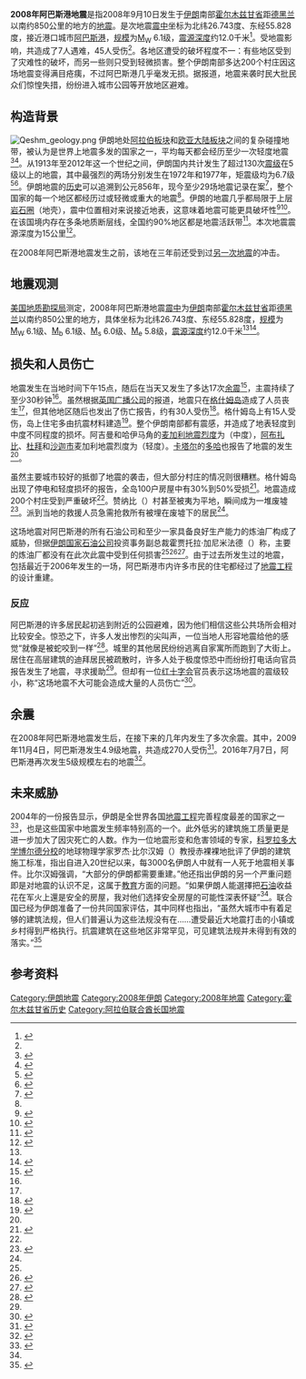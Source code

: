 {{noteTA
|G1=Earthquake
|G2=单位
}}
{{Infobox Earthquake
|title= 2008年阿巴斯港地震
|image= M 6.1 - southern Iran - intensity.jpg
|caption = [[美国地质勘探局|美国地质勘探局]]提供的本次地震[[修订麦加利地震烈度|烈度]]分布图，震中以黑色五角星标识。
|date= 2008年9月10日
|origintime = 11时00分34.1秒（[[UTC+0|UTC+0]]）
|map2 = {{Location map | Iran
 | label=
 | lat=26.743
 | long=55.828
 | mark=Bullseye1.png
 | marksize=40
 | position=top
 | width= 250
 | float=center
 | caption=
 | relief=yes}}
|map2_caption = [[震中|震中]]在[[伊朗|伊朗]]的位置
|magnitude = [[矩震级|M<sub>W</sub>]] 6.1
|depth=12.0公里
|location={{coord|26.743|55.828|display=inline,title}}
|countries affected = {{flag|Iran}}<br />{{flag|United Arab Emirates}}
|tsunami =
|intensity = 8（Ⅷ）度，[[修订麦加利地震烈度|MM]]<ref name=shakemap>{{Cite web |url=https://earthquake.usgs.gov/earthquakes/eventpage/usp000ggsg#shakemap |title=M 6.1 - southern Iran - Shakemap |publisher=[[美国地质勘探局|美国地质勘探局]] |accessdate=2018-07-16 |language=en |archiveurl=https://web.archive.org/web/20180716122337/https://earthquake.usgs.gov/earthquakes/eventpage/usp000ggsg#shakemap |archivedate=2018-07-16 |dead-url=no }}</ref>
|casualties = 7人死亡，45人受伤<ref name=cas>{{Cite news |url=http://news.sina.com.cn/w/2008-09-11/104916273517.shtml |title=伊朗南部6.1级地震已致7人死亡40人受伤 |author=[[中国新闻网|中国新闻网]] |language=zh-hans |accessdate=2018-07-16 |date=2008-09-11 |publisher=[[新浪|新浪新闻]] |archiveurl=https://web.archive.org/web/20081003080330/http://news.sina.com.cn/w/2008-09-11/104916273517.shtml |archivedate=2008-10-03 |dead-url=no }}</ref>
}}
'''2008年阿巴斯港地震'''是指2008年9月10日发生于[[伊朗|伊朗]]南部[[霍尔木兹甘省|霍尔木兹甘省]]距[[德黑兰|德黑兰]]以南约850公里的地方的[[地震|地震]]。是次地震[[震中|震中]]坐标为北纬26.743度、东经55.828度，接近港口城市[[阿巴斯港|阿巴斯港]]，[[地震规模|规模]]为[[矩震级|M<sub>W</sub>]] 6.1级，[[震源深度|震源深度]]约12.0千米<ref name=USGS>{{Cite web |url=https://earthquake.usgs.gov/earthquakes/eventpage/usp000ggsg#executive |title=M 6.1 - southern Iran |publisher=[[美国地质勘探局|美国地质勘探局]] |accessdate=2018-07-16 |language=en |archiveurl=https://web.archive.org/web/20180716122337/https://earthquake.usgs.gov/earthquakes/eventpage/usp000ggsg#executive |archivedate=2018-07-16 |dead-url=no }}</ref>。受地震影响，共造成了7人遇难，45人受伤<ref name=cas />。各地区遭受的破坏程度不一：有些地区受到了灾难性的破坏，而另一些则只受到轻微损害。整个伊朗南部多达200个村庄因这场地震变得满目疮痍，不过阿巴斯港几乎毫发无损。据报道，地震来袭时民大批民众们惊惶失措，纷纷进入城市公园等开放地区避难。

== 构造背景 ==
[[File:Qeshm_geology.png|thumb]]
伊朗地处[[阿拉伯板块|阿拉伯板块]]和[[欧亚大陆板块|欧亚大陆板块]]之间的复杂碰撞地带，被认为是世界上地震多发的国家之一，平均每天都会经历至少一次轻度地震<ref name="Talebian">{{cite journal |author1=Talebian, M. |author2=Jackson, J. |year=2004 |language=en |title=A reappraisal of earthquake focal mechanisms and active shortening in the Zagros mountains of Iran |journal=Geophysics Journal International |volume=156 |issue=3 |pages=506-526 |doi=10.1111/j.1365-246X.2004.02092.x |url=http://articles.adsabs.harvard.edu/cgi-bin/nph-iarticle_query?db_key=AST&bibcode=2004GeoJI.156..506T&letter=0&classic=YES&defaultprint=YES&whole_paper=YES&page=506&epage=506&send=Send+PDF&filetype=.pdf |accessdate=2018-07-16 |bibcode=2004GeoJI.156..506T |format=[[PDF|PDF]] |archive-date=2016-02-02 |archive-url=https://web.archive.org/web/20160202195719/http://articles.adsabs.harvard.edu/cgi-bin/nph-iarticle_query?db_key=AST&bibcode=2004GeoJI.156..506T&letter=0&classic=YES&defaultprint=YES&whole_paper=YES&page=506&epage=506&send=Send+PDF&filetype=.pdf |dead-url=no }}</ref><ref name="ChinaD">{{cite news |archivedate=2012-10-13 |deadurl=no |url=http://www.chinadaily.com.cn/english/doc/2005-11/27/content_498301.htm |title=Earthquake jolts southern Iran, killing 5 |publisher=[[中国日报|中国日报]] |date=2005-11-27 |language=en |accessdate=2018-07-16 |archiveurl=https://web.archive.org/web/20121013223743/http://www.chinadaily.com.cn/english/doc/2005-11/27/content_498301.htm }}</ref>。从1913年至2012年这一个世纪之间，伊朗国内共计发生了超过130次[[震级|震级]]在5级以上的地震，其中最强烈的两场分别发生在1972年和1977年，矩震级均为6.7级<ref name="NGDC search">{{cite web | url = http://www.ngdc.noaa.gov/nndc/struts/results?bt_0=1912&st_0=2013&type_17=EXACT&query_17=None+Selected&op_12=eq&v_12=IRAN&type_12=Or&query_14=None+Selected&type_3=Like&query_3=&st_1=&bt_2=&st_2=&bt_1=&bt_4=5.1&st_4=&bt_5=&st_5=&bt_6=&st_6=&bt_7=&st_7=&bt_8=&st_8=&bt_9=&st_9=&bt_10=&st_10=&type_11=Exact&query_11=&type_16=Exact&query_16=&bt_18=&st_18=&ge_19=&le_19=&display_look=1&t=101650&s=1&submit_all=Search+Database | title = 133 Significant Earthquakes where (Year <= 2013 and Year >= 1912) and Primary Magnitude >= 5.1 and Country = Iran | author = National Geophysical Data Center | accessdate = 2018-07-16 | language = en | archiveurl = https://web.archive.org/web/20180111224105/https://www.ngdc.noaa.gov/nndc/struts/results?bt_0=1912&st_0=2013&type_17=EXACT&query_17=None+Selected&op_12=eq&v_12=IRAN&type_12=Or&query_14=None+Selected&type_3=Like&query_3=&st_1=&bt_2=&st_2=&bt_1=&bt_4=5.1&st_4=&bt_5=&st_5=&bt_6=&st_6=&bt_7=&st_7=&bt_8=&st_8=&bt_9=&st_9=&bt_10=&st_10=&type_11=Exact&query_11=&type_16=Exact&query_16=&bt_18=&st_18=&ge_19=&le_19=&display_look=1&t=101650&s=1&submit_all=Search+Database | archivedate = 2018-01-11 | dead-url = no }}</ref><ref name="Nissen et al. 2010">{{cite journal |author1=Nissen, E. |author2=Yamini-Fard, F. |author3=Tatar, M. |author4=Gholamzadeh, A. |author5=Bergman, E. |author6=Elliott, J.R. |title=The vertical separation of mainshock rupture and microseismicity at Qeshm Island in the Zagros Fold-and-Thrust Belt, Iran |date=2010-06 |volume=296 |issue=3-4 |pages=181-194 |journal=Earth and Planetary Science Letters |doi=10.1016/j.epsl.2010.04.049 |bibcode=2010E&PSL.296..181N |deadurl=no |url=http://www.earth.ox.ac.uk/~johne/publications/pdfs/nissen-etal10.pdf |accessdate=2018-07-16 |archivedate=2013-11-19 |format=PDF |archiveurl=https://web.archive.org/web/20131119092852/http://www.earth.ox.ac.uk/~johne/publications/pdfs/nissen-etal10.pdf }}</ref>。伊朗地震的[[历史|历史]]可以追溯到公元856年，现今至少29场地震记录在案<ref name="hwe">{{cite web |deadurl=yes |archivedate=2013-10-29 |url=http://earthquake.usgs.gov/earthquakes/world/historical_country.php#iran |title=Historic World Earthquakes: Iran |publisher=[[美国地质勘探局|美国地质勘探局]] |date=2009-11-23 |accessdate=2013-11-16 |archiveurl=https://web.archive.org/web/20131029201734/http://earthquake.usgs.gov/earthquakes/world/historical_country.php#iran |language=en }}</ref>，整个国家的每一个地区都经历过或轻微或重大的地震<ref name="hwe" />。伊朗的地震几乎都局限于上层[[岩石圈|岩石圈]]（地壳），震中位置相对来说接近地表，这意味着地震可能更具破坏性<ref name="Reger">{{cite web |url=http://www.mgs.md.gov/esic/brochures/earthquake.html |title=Earthquakes and Maryland |author=Reger, J. P. |date=2011-08-24 |publisher=Maryland Geological Survey |accessdate=2018-07-16 |language=en |deadurl=yes |archiveurl=https://web.archive.org/web/20131026075134/http://www.mgs.md.gov/esic/brochures/earthquake.html |archivedate=2013-10-26 }}</ref><ref>{{cite journal |title=A re-assessment of focal depth distributions in southern Iran, the Tien Shan and northern India: do earthquakes really occur in the continental mantle? |volume=143 |issue=3 |pages=629–661 |author=Maggi, A. |coauthors=Jackson, J. A.; Priestley, K.; Baker, C. |language=en |publisher=Royal Astronomical Society |work=Geophysical Journal International |bibcode = 2000GeoJI.143..629M |doi = 10.1046/j.1365-246X.2000.00254.x |date=2000年12月}}</ref>。在该国境内存在多条地质断层线，全国约90%地区都是地震活跃带<ref>{{cite web |url=http://mceer.buffalo.edu/research/Reconnaissance/Iran6-22-02/ |title=Preliminary Earthquake Reconnaissance Report on the June 22, 2002 Changureh (Avaj), Iran Earthquake |language=en |date=2002-07-19 |accessdate=2013-11-16 |publisher=International Institute of Earthquake Engineering and Seismology |archiveurl=https://web.archive.org/web/20131021190145/http://mceer.buffalo.edu/research/Reconnaissance/Iran6-22-02/ |archivedate=2013-10-21 |deadurl=yes }}</ref>。本次地震震源深度为15公里<ref name="BBC">{{cite news |language=en |url=http://news.bbc.co.uk/2/hi/7608267.stm |title=Earthquake strikes southern Iran |publisher=BBC |work=BBC News |date=2008-09-10 |accessdate=2013-11-16 |archiveurl=https://web.archive.org/web/20121031014421/http://news.bbc.co.uk/2/hi/7608267.stm |archivedate=2012-10-31 |deadurl=no }}</ref>。

在2008年阿巴斯港地震发生之前，该地在三年前还受到过[[2005年格什姆地震|另一次地震]]的冲击。

== 地震观测 ==
[[美国地质勘探局|美国地质勘探局]]测定，2008年阿巴斯港地震[[震中|震中]]为[[伊朗|伊朗]]南部[[霍尔木兹甘省|霍尔木兹甘省]]距[[德黑兰|德黑兰]]以南约850公里的地方，具体坐标为北纬26.743度、东经55.828度，[[地震规模|规模]]为[[矩震级|M<sub>W</sub>]] 6.1级、[[体波震级|M<sub>b</sub>]] 6.1级、[[面波震级|M<sub>s</sub>]] 6.0级、[[能量震级|M<sub>e</sub>]] 5.8级，[[震源深度|震源深度]]约12.0千米<ref name=USGS /><ref>{{Cite web |url=https://earthquake.usgs.gov/earthquakes/eventpage/usp000ggsg#origin |title=M 6.1 - southern Iran - Origin |accessdate=2018-07-16 |publisher=[[美国地质勘探局|美国地质勘探局]] |language=en |date=2014-11-07 |archiveurl=https://web.archive.org/web/20180716122337/https://earthquake.usgs.gov/earthquakes/eventpage/usp000ggsg#origin |archivedate=2018-07-16 |dead-url=no }}</ref>。

== 损失和人员伤亡 ==
地震发生在当地时间下午15点，随后在当天又发生了多达17次[[地震序列|余震]]<ref>{{cite news |title=UAE's National Seismic Network detects 17 tremors.|publisher=United Arab Emirates News Agency |language=en |date=2008-09-12}}</ref>，主震持续了至少30秒钟<ref name="Xinhua" />。虽然根据[[英国广播公司|英国广播公司]]的报道，地震只在[[格什姆岛|格什姆岛]]造成了人员丧生<ref name="BBC" />，但其他地区随后也发出了伤亡报告，约有30人受伤<ref name="USGSsig">{{cite web |url=http://earthquake.usgs.gov/earthquakes/eqarchives/significant/sig_2008.php |title=Significant Earthquakes of 2008 |publisher=[[美国地质勘探局|美国地质勘探局]] |language=en |date=2008-07-16 |accessdate=2013-11-16 |archiveurl=https://web.archive.org/web/20130912203130/http://earthquake.usgs.gov/earthquakes/eqarchives/significant/sig_2008.php |archivedate=2013-09-12 |deadurl=yes }}</ref>。格什姆岛上有15人受伤，岛上住宅多由抗震材料建造<ref>{{cite news |title=1st killer quake in 2½ years leaves 7 dead |publisher=Iran Times International |date=2008-09-19 |language=en}}</ref>。整个伊朗南部都有震感，并造成了地表轻度到中度不同程度的损坏。阿吉曼和哈伊马角的[[麦加利地震烈度|麦加利地震烈度]]为{{lang|en|IV}}（中度），[[阿布扎比|阿布扎比]]、[[杜拜|杜拜]]和[[沙迦市|沙迦市]]麦加利地震烈度为{{lang|en|III}}（轻度）。[[卡塔尔|卡塔尔]]的[[多哈|多哈]]也报告了地震的发生<ref name="USGSsig" />。

虽然主要城市较好的抵御了地震的袭击，但大部分村庄的情况则很糟糕。格什姆岛出现了停电和轻度损坏的报告，全岛100户房屋中有30%到50%受损<ref>{{cite news |archivedate=2012-10-10 |deadurl=no |url=http://www.aljazeera.com/news/middleeast/2008/09/200891011375996771.html |language=en |title=Deadly earthquake strikes Iran |publisher=Al Jazeera English |date=2008-09-11 |accessdate=2013-11-16 |archiveurl=https://web.archive.org/web/20121010194808/http://www.aljazeera.com/news/middleeast/2008/09/200891011375996771.html }}</ref>。地震造成200个村庄受到严重破坏<ref name="Xinhua" />。赞纳比（{{lang|en|Zeynabi}}）村甚至被夷为平地，瞬间成为一堆废墟<ref>{{cite news |archivedate=2012-10-15 |language=en |deadurl=no |archiveurl=https://web.archive.org/web/20121015164907/http://news.nationalgeographic.com/news/2008/09/photogalleries/wip-week98/photo7.html |url=http://news.nationalgeographic.com/news/2008/09/photogalleries/wip-week98/photo7.html |title=Week in Photos |date=2008-09-10 |accessdate=2013-11-16 |publisher=National Geographic }}</ref>。派到当地的救援人员急需抢救所有被埋在废墟下的居民<ref name="Xinhua" />。

这场地震对阿巴斯港的所有石油公司和至少一家具备良好生产能力的炼油厂构成了威胁，但据[[伊朗国家石油公司|伊朗国家石油公司]]投资事务副总裁霍贾托拉·加尼米法德（{{lang|en|Hojjatollah Ghanimifard}}）称，主要的炼油厂都没有在此次此震中受到任何损害<ref name="BBC" /><ref name="Xinhua">{{cite news |url=http://news.xinhuanet.com/english/2008-09/11/content_9914078.htm |title=Strong earthquake in southern Iran kills 4 |publisher=Xinhua News Agency |date=2009-09-11 |accessdate=2013-11-16 |archivedate=2012-10-24 |deadurl=no |language=en |archiveurl=https://web.archive.org/web/20121024045935/http://news.xinhuanet.com/english/2008-09/11/content_9914078.htm }}</ref><ref>{{Cite news |url=http://news.163.com/08/0911/07/4LHUA98R0001121M.html |title=伊朗6.1级地震致7人死40人伤 石油设施安然无损 |date=2008-09-11 |accessdate=2018-07-16 |language=zh-hans |publisher=[[网易|网易新闻]] |archiveurl=https://web.archive.org/web/20080914055736/http://news.163.com/08/0911/07/4LHUA98R0001121M.html |archivedate=2008-09-14 |dead-url=no }}</ref>。由于过去所发生过的地震，包括最近于2006年发生的一场，阿巴斯港市内许多市民的住宅都经过了[[地震工程|地震工程]]的设计重建。

=== 反应 ===
阿巴斯港的许多居民起初逃到附近的公园避难，因为他们相信这些公共场所会相对比较安全。惊恐之下，许多人发出惨烈的尖叫声，一位当地人形容地震给他的感觉“就像是被蛇咬到一样”<ref name="MSN">{{cite news |quote=When the quake struck, it was like a snake bite |url=http://www.nbcnews.com/id/26638950/ |title=Deadly earthquake jolts southern Iran |publisher=MSN |language=en |date=2008-09-10 |accessdate=2013-11-16 |archivedate=2013-11-16 |deadurl=no |archiveurl=https://web.archive.org/web/20131116083955/http://www.nbcnews.com/id/26638950/ }}</ref>。城里的其他居民纷纷逃离自家寓所而跑到了大街上。居住在高层建筑的迪拜居民被疏散时，许多人处于极度惊恐中而纷纷打电话向官员报告发生了地震，寻求援助<ref name="MSN" />。但却有一位[[国际红十字与红新月运动|红十字会]]官员表示这场地震的震级较小，称“这场地震不大可能会造成大量的人员伤亡”<ref>{{cite news |quote=it was unlikely the quake had caused a high number of casualties |language=en |url=http://www.upi.com/Top_News/2008/09/10/UPI_NewsTrack_TopNews/UPI-41291221062430/ |title=Four dead in southern Iran quake |work=United Press International |year=2008 |accessdate=2013-11-16 |archivedate=2012-10-21 |archiveurl=https://web.archive.org/web/20121021102531/http://www.upi.com/Top_News/2008/09/10/UPI_NewsTrack_TopNews/UPI-41291221062430/ |dead-url=no }}</ref>。

== 余震 ==
在2008年阿巴斯港地震发生后，在接下来的几年内发生了多次余震。其中，2009年11月4日，阿巴斯港发生4.9级地震，共造成270人受伤<ref>{{Cite news |url=http://dalian.sina.com.cn/news/worldchina/2009-11-04/152920127.html |title=伊朗南部阿巴斯港发生4.9级地震 致270人受伤 |publisher=[[新浪|新浪大连]] |accessdate=2018-07-16 |date=2009-11-04 |language=zh-hans |archiveurl=https://web.archive.org/web/20180716120723/http://dalian.sina.com.cn/news/worldchina/2009-11-04/152920127.html |archivedate=2018-07-16 |dead-url=no }}</ref>。2016年7月7日，阿巴斯港再次发生5级规模左右的地震<ref>{{Cite news |url=http://gold.hexun.com/2016-07-07/184801732.html |title=美国地质勘查局：伊朗南部阿巴斯港北方56公里处发生5级地震 |publisher=和讯网 |accessdate=2018-07-16 |language=zh-hans |date=2016-07-07 |archiveurl=https://web.archive.org/web/20180716122338/http://gold.hexun.com/2016-07-07/184801732.html |archivedate=2018-07-16 |dead-url=no }}</ref>。

== 未来威胁 ==
2004年的一份报告显示，伊朗是全世界各国[[地震工程|地震工程]]完善程度最差的国家之一<ref name="SciD">{{cite news |url=http://www.sciencedaily.com/releases/2004/12/041219182609.htm |title=Contractor Ignorance Kills Earthquake Victims In Sesmic Zones, Says U. Of Colorado Professor |publisher=LiveScience |date=2004-12-28 |accessdate=2013-11-16 |language=en |archiveurl=https://web.archive.org/web/20130615153025/http://www.sciencedaily.com/releases/2004/12/041219182609.htm |deadurl=no |archivedate=2013-06-15 }}</ref>，也是这些国家中地震发生频率特别高的一个。此外低劣的建筑施工质量更是进一步加大了因灾死亡的人数。作为一位地震形变和危害领域的专家，[[科罗拉多大学博尔德分校|科罗拉多大学博尔德分校]]的地球物理学家罗杰·比尔汉姆（{{lang|en|Roger Bilham}}）教授赤裸裸地批评了伊朗的建筑施工标准，指出自进入20世纪以来，每3000名伊朗人中就有一人死于地震相关事件。比尔汉姆强调，“大部分的伊朗都需要重建。”他还指出伊朗的另一个严重问题即是对地震的认识不足，这属于[[教育|教育]]方面的问题。“如果伊朗人能選擇把[[石油|石油]]收益花在军火上還是安全的房屋，我对他们选择安全房屋的可能性深表怀疑”<ref name="SciD" />。联合国已经为伊朗准备了一份共同国家评估，其中同样也指出，“虽然大城市中有着足够的建筑法规，但人们普遍认为这些法规没有在……遭受最近大地震打击的小镇或乡村得到严格执行。抗震建筑在这些地区非常罕见，可见建筑法规并未得到有效的落实。”<ref name="UN">{{cite web |title=United Nations Common Country Assessment for the Islamic Republic of Iran |url=http://www.undp.org.ir/DocCenter/reports/npd/CCA.pdf |date=2003-08 |publisher=United Nations |accessdate=2013-07-12 |archiveurl=https://web.archive.org/web/20120313233048/http://www.undp.org.ir/DocCenter/reports/npd/CCA.pdf |language=en |archivedate=2012-03-13 |deadurl=yes }}</ref>

== 参考资料 ==
{{reflist|colwidth=30em}}
{{portal bar|地球科学|地理学}}
{{2008年地震}}
{{伊朗地震}}
{{DEFAULTSORT:Bandar Abbas Earthquake, 2008}}
[[Category:伊朗地震|Category:伊朗地震]]
[[Category:2008年伊朗|Category:2008年伊朗]]
[[Category:2008年地震|Category:2008年地震]]
[[Category:霍尔木兹甘省历史|Category:霍尔木兹甘省历史]]
[[Category:阿拉伯联合酋长国地震|Category:阿拉伯联合酋长国地震]]
{{Good article}}
